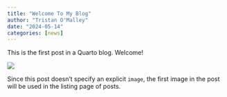 ```yaml
---
title: "Welcome To My Blog"
author: "Tristan O'Malley"
date: "2024-05-14"
categories: [news]
---
```


This is the first post in a Quarto blog. Welcome!

![](thumbnail.jpg)

Since this post doesn't specify an explicit `image`, the first image in the post will be used in the listing page of posts.
